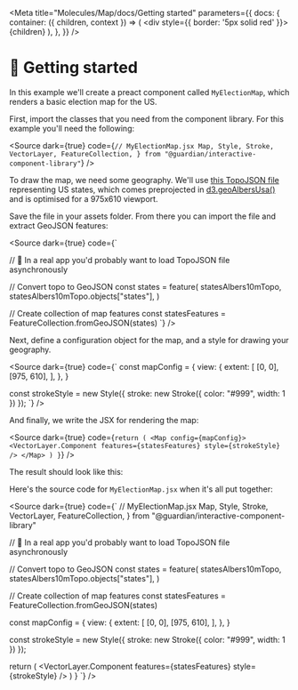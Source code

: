 
<Meta title="Molecules/Map/docs/Getting started" parameters={{
    docs: {
      container: ({ children, context }) => (
        <DocsContainer context={context}>
          <div style={{ border: '5px solid red' }}>{children}</div>
        </DocsContainer>
      ),
    },
  }} />

# 🛫 Getting started

In this example we'll create a preact component called `MyElectionMap`, which renders a basic election map for the US.

First, import the classes that you need from the component library. For this example you'll need the following:

<Source dark={true} code={`
// MyElectionMap.jsx
  Map,
  Style,
  Stroke,
  VectorLayer,
  FeatureCollection,
} from "@guardian/interactive-component-library"
`} />

To draw the map, we need some geography. We'll use [this TopoJSON file](https://github.com/topojson/us-atlas?tab=readme-ov-file#counties-albers-10m.json) representing US states, which comes preprojected in [d3.geoAlbersUsa()](https://d3js.org/d3-geo/conic#geoAlbersUsa) and is optimised for a 975x610 viewport.

Save the file in your assets folder. From there you can import the file and extract GeoJSON features:

<Source dark={true} code={`

// 🚨 In a real app you'd probably want to load TopoJSON file asynchronously

// Convert topo to GeoJSON
const states = feature(
  statesAlbers10mTopo,
  statesAlbers10mTopo.objects["states"],
)

// Create collection of map features
const statesFeatures = FeatureCollection.fromGeoJSON(states)
`} />

Next, define a configuration object for the map, and a style for drawing your geography.

<Hint text="Map extent is usually defined in geographic (WGS84) coordinates, but because we're using geometry already projected to fit a 975x610 viewport, we set the extent to match that size:  `[[0,0],[975, 610]]`" />

<Source dark={true} code={`
const mapConfig = {
  view: {
    extent: [
      [0, 0],
      [975, 610],
    ],
  },
}

const strokeStyle = new Style({
  stroke: new Stroke({
    color: "#999",
    width: 1
  })
});
`} />

And finally, we write the JSX for rendering the map:

<Source dark={true} code={`
  return (
    <Map config={mapConfig}>
      <VectorLayer.Component
        features={statesFeatures}
        style={strokeStyle}
      />
    </Map>
  )
}
`} />

The result should look like this:

<Canvas of={MapStories.USPreprojected} />

Here's the source code for `MyElectionMap.jsx` when it's all put together:

<Source dark={true} code={`
// MyElectionMap.jsx
  Map,
  Style,
  Stroke,
  VectorLayer,
  FeatureCollection,
} from "@guardian/interactive-component-library"

// 🚨 In a real app you'd probably want to load TopoJSON file asynchronously

// Convert topo to GeoJSON
const states = feature(
  statesAlbers10mTopo,
  statesAlbers10mTopo.objects["states"],
)

// Create collection of map features
const statesFeatures = FeatureCollection.fromGeoJSON(states)

const mapConfig = {
  view: {
    extent: [
      [0, 0],
      [975, 610],
    ],
  },
}

const strokeStyle = new Style({
  stroke: new Stroke({
    color: "#999",
    width: 1
  })
});

  return (
    <Map config={mapConfig}>
      <VectorLayer.Component
        features={statesFeatures}
        style={strokeStyle}
      />
    </Map>
  )
}
`} />

